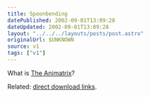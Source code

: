 ```yaml
---
title: Spoonbending
datePublished: 2002-09-01T13:09:28
dateUpdated: 2002-09-01T13:09:28
layout: "../../../layouts/posts/post.astro"
originalUrl: $UNKNOWN
source: v1
tags: ["v1"]
---
```


What is [The Animatrix][1]?

Related: [direct download links][2].

[1]: http://whatisthematrix.warnerbros.com/rl_cmp/anime_trailer_qt2.html "What Is The Matrix: The Animatrix Preview Trailer (a series of 9 anime stories set in the world of The Matrix)"
[2]: http://slashdot.org/comments.pl?sid=39030&cid=4175634 "Slashdot.org: direct download links for The Animatrix trailer"
